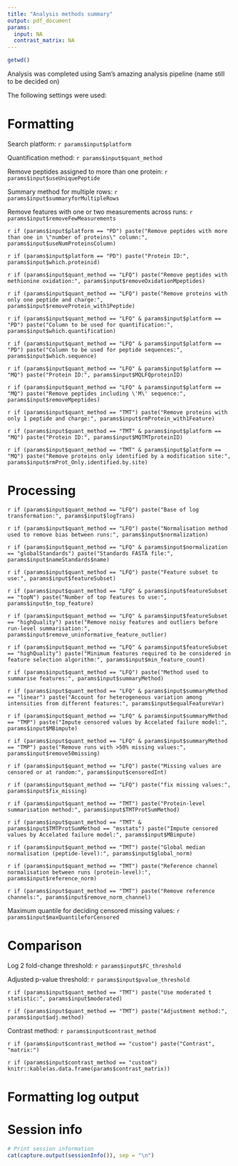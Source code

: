 ---
title: "Analysis methods summary"
output: pdf_document
params:
  input: NA
  contrast_matrix: NA
---

```{r, include=FALSE}
getwd()
```

Analysis was completed using Sam's amazing analysis pipeline (name still to be decided on)

The following settings were used:

# Formatting
Search platform: `r params$input$platform`

Quantification method: `r params$input$quant_method`

Remove peptides assigned to more than one protein: `r params$input$useUniquePeptide`

Summary method for multiple rows: `r params$input$summaryforMultipleRows`

Remove features with one or two measurements across runs: `r params$input$removeFewMeasurements`

`r if (params$input$platform == "PD") paste("Remove peptides with more than one in \"number of proteins\" column:", params$input$useNumProteinsColumn)`

`r if (params$input$platform == "PD") paste("Protein ID:", params$input$which.proteinid)`

`r if (params$input$quant_method == "LFQ") paste("Remove peptides with methionine oxidation:", params$input$removeOxidationMpeptides)`

`r if (params$input$quant_method == "LFQ") paste("Remove proteins with only one peptide and charge:", params$input$removeProtein_with1Peptide)`

`r if (params$input$quant_method == "LFQ" & params$input$platform == "PD") paste("Column to be used for quantification:", params$input$which.quantification)`

`r if (params$input$quant_method == "LFQ" & params$input$platform == "PD") paste("Column to be used for peptide sequences:", params$input$which.sequence)`

`r if (params$input$quant_method == "LFQ" & params$input$platform == "MQ") paste("Protein ID:", params$input$MQLFQproteinID)`

`r if (params$input$quant_method == "LFQ" & params$input$platform == "MQ") paste("Remove peptides including \'M\' sequence:", params$input$removeMpeptides)`

`r if (params$input$quant_method == "TMT") paste("Remove proteins with only 1 peptide and charge:", params$input$rmProtein_with1Feature)`

`r if (params$input$quant_method == "TMT" & params$input$platform == "MQ") paste("Protein ID:", params$input$MQTMTproteinID)`

`r if (params$input$quant_method == "TMT" & params$input$platform == "MQ") paste("Remove proteins only identified by a modification site:", params$input$rmProt_Only.identified.by.site)`

# Processing

`r if (params$input$quant_method == "LFQ") paste("Base of log transformation:", params$input$logTrans)`

`r if (params$input$quant_method == "LFQ") paste("Normalisation method used to remove bias between runs:", params$input$normalization)`

`r if (params$input$quant_method == "LFQ" & params$input$normalization == "globalStandards") paste("Standards FASTA file:", params$input$nameStandards$name)`

`r if (params$input$quant_method == "LFQ") paste("Feature subset to use:", params$input$featureSubset)`

`r if (params$input$quant_method == "LFQ" & params$input$featureSubset == "topN") paste("Number of top features to use:", params$input$n_top_feature)`

`r if (params$input$quant_method == "LFQ" & params$input$featureSubset == "highQuality") paste("Remove noisy features and outliers before run-level summarisation:", params$input$remove_uninformative_feature_outlier)`

`r if (params$input$quant_method == "LFQ" & params$input$featureSubset == "highQuality") paste("Minimum features required to be considered in feature selection algorithm:", params$input$min_feature_count)`

`r if (params$input$quant_method == "LFQ") paste("Method used to summarise features:", params$input$summaryMethod)`

`r if (params$input$quant_method == "LFQ" & params$input$summaryMethod == "linear") paste("Account for heterogeneous variation among intensities from different features:", params$input$equalFeatureVar)`

`r if (params$input$quant_method == "LFQ" & params$input$summaryMethod == "TMP") paste("Impute censored values by Accelated failure model:", params$input$MBimpute)`

`r if (params$input$quant_method == "LFQ" & params$input$summaryMethod == "TMP") paste("Remove runs with >50% missing values:", params$input$remove50missing)`

`r if (params$input$quant_method == "LFQ") paste("Missing values are censored or at random:", params$input$censoredInt)`

`r if (params$input$quant_method == "LFQ") paste("fix missing values:", params$input$fix_missing)`

`r if (params$input$quant_method == "TMT") paste("Protein-level summarisation method:", params$input$TMTProtSumMethod)`

`r if (params$input$quant_method == "TMT" & params$input$TMTProtSumMethod == "msstats") paste("Impute censored values by Accelated failure model:", params$input$MBimpute)`

`r if (params$input$quant_method == "TMT") paste("Global median normalisation (peptide-level):", params$input$global_norm)`

`r if (params$input$quant_method == "TMT") paste("Reference channel normalisation between runs (protein-level):", params$input$reference_norm)`

`r if (params$input$quant_method == "TMT") paste("Remove reference channels:", params$input$remove_norm_channel)`

Maximum quantile for deciding censored missing values: `r params$input$maxQuantileforCensored`

# Comparison

Log 2 fold-change threshold: `r params$input$FC_threshold`

Adjusted p-value threshold: `r params$input$pvalue_threshold`

`r if (params$input$quant_method == "TMT") paste("Use moderated t statistic:", params$input$moderated)`

`r if (params$input$quant_method == "TMT") paste("Adjustment method:", params$input$adj.method)`

Contrast method: `r params$input$contrast_method`

`r if (params$input$contrast_method == "custom") paste("Contrast", "matrix:")`

`r if (params$input$contrast_method == "custom") knitr::kable(as.data.frame(params$contrast_matrix))`

# Formatting log output


# Session info
```{r, echo=FALSE}
# Print session information
cat(capture.output(sessionInfo()), sep = "\n")
```
